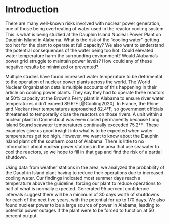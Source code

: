 # Introduction

There are many well-known risks involved with nuclear power generation, one of those being overheating of water used in the reactor cooling system. This is what is being studied at the Dauphin Island Nuclear Power Plant on Dauphin Island in Alabama. What is the risk of the "cooling water" getting too hot for the plant to operate at full capacity? We also want to understand the potential consequences of the water being too hot. Could elevated water temperature harm the surrounding environment? Would Alabama's power grid struggle to maintain power levels? How could any of these negative results be minimized or prevented?

Multiple studies have found increased water temperature to be detrimental to the operation of nuclear power plants across the world. The World Nuclear Organization details multiple accounts of this happening in their article on cooling power plants. They say they had to operate three reactors at 50% capacity at the Brown's Ferry plant in Alabama to ensure river water temperatures didn't exceed 89.6°F [@Cooling2020]. In France, the Rhine and Neckar river temperatures approached 82.4°F, so government officials threatened to temporarily close the reactors on those rivers. A unit within a nuclear plant in Connecticut was even closed permanently because Long Island Sound seawater temperatures continually exceeded 75.2°F. These examples give us good insight into what is to be expected when water temperatures get too high. However, we want to know about the Dauphin Island plant off the southern coast of Alabama. There is little to no information about nuclear power stations in the area that use seawater to cool the reactors, so we hope to fill in that gap and find the risk of a partial shutdown.

Using data from weather stations in the area, we analyzed the probability of the Dauphin Island plant having to reduce their operations due to increased cooling water. Our findings indicated most summer days reach a temperature above the guideline, forcing our plant to reduce operations to half of what is normally expected. Generated 95 percent confidence intervals suggest there will be a minimum of 30 days worth of shutdowns for each of the next five years, with the potential for up to 170 days. We also found nuclear power to be a large source of power in Alabama, leading to potential power outages if the plant were to be forced to function at 50 percent output.
